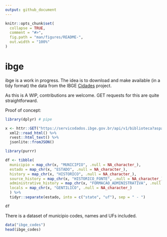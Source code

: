 ```yaml
---
output: github_document
---
```


<!-- README.md is generated from README.Rmd. Please edit that file -->

```r
knitr::opts_chunk$set(
  collapse = TRUE,
  comment = "#>",
  fig.path = "man/figures/README-",
  out.width = "100%"
)
```

# ibge

ibge is a work in progress. The idea is to download and make available (in a tidy format) the data from the IBGE [Cidades](https://cidades.ibge.gov.br/) project. 

As this is A WIP, contributions are welcome. GET requests for this are quite straightforward. 

Proof of concept:

```r

library(dplyr) # pipe

x <- httr::GET("https://servicodados.ibge.gov.br/api/v1/biblioteca?aspas=3&codmun=280030") %>% 
  xml2::read_html() %>% 
  rvest::html_text() %>% 
  jsonlite::fromJSON()

library(purrr)

df <- tibble(
  municipio = map_chr(x, "MUNICIPIO", .null = NA_character_), 
  estado = map_chr(x, "ESTADO", .null = NA_character_),
  history = map_chr(x, "HISTORICO", .null = NA_character_),
  source_history = map_chr(x, "HISTORICO_FONTE", .null = NA_character_),
  administrative_history = map_chr(x, "FORMACAO_ADMINISTRATIVA", .null = NA_character_),
  locals = map_chr(x, "GENTILICO", .null = NA_character_)
  ) %>% 
  tidyr::separate(estado, into = c("state", "uf"), sep = " - ")

df
```

There is a dataset of municipio codes, names and UFs included. 

```r
data("ibge_codes")
head(ibge_codes)
```
